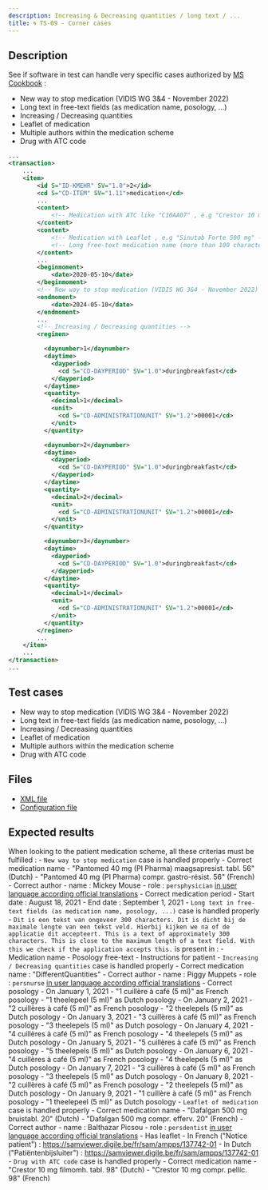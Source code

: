 ```yaml
---
description: Increasing & Decreasing quantities / long text / ...
title: 🌀 TS-09 - Corner cases
---
```


## Description

See if software in test can handle very specific cases authorized by [MS Cookbook](https://www.ehealth.fgov.be/standards/kmehr/file/cc73d96153bbd5448a56f19d925d05b1379c7f21/057e64396c1ea312a0b01607b0f94e4adcf456e8/20210331-safe_cookbook_medicatieschema_v5.8_en.pdf) :

- New way to stop medication (VIDIS WG 3&4 - November 2022)
- Long text in free-text fields (as medication name, posology, ...)
- Increasing / Decreasing quantities
- Leaflet of medication
- Multiple authors within the medication scheme
- Drug with ATC code

```xml title="Example"
...
<transaction>
    ...
    <item>
        <id S="ID-KMEHR" SV="1.0">2</id>
        <cd S="CD-ITEM" SV="1.11">medication</cd>
        ...
        <content>
            <!-- Medication with ATC like "C10AA07" , e.g "Crestor 10 mg compr. pellic. 98" -->
        </content>
        <content>
            <!-- Medication with Leaflet , e.g "Sinutab Forte 500 mg" -->
            <!-- Long free-text medication name (more than 100 characters) -->
        </content>
        ...
        <beginmoment>
            <date>2020-05-10</date>
        </beginmoment>
        <!-- New way to stop medication (VIDIS WG 3&4 - November 2022) -->
        <endmoment>
            <date>2024-05-10</date>
        </endmoment>
        ...
        <!-- Increasing / Decreasing quantities -->
        <regimen>

          <daynumber>1</daynumber>
          <daytime>
            <dayperiod>
              <cd S="CD-DAYPERIOD" SV="1.0">duringbreakfast</cd>
            </dayperiod>
          </daytime>
          <quantity>
            <decimal>1</decimal>
            <unit>
              <cd S="CD-ADMINISTRATIONUNIT" SV="1.2">00001</cd>
            </unit>
          </quantity>

          <daynumber>2</daynumber>
          <daytime>
            <dayperiod>
              <cd S="CD-DAYPERIOD" SV="1.0">duringbreakfast</cd>
            </dayperiod>
          </daytime>
          <quantity>
            <decimal>2</decimal>
            <unit>
              <cd S="CD-ADMINISTRATIONUNIT" SV="1.2">00001</cd>
            </unit>
          </quantity>

          <daynumber>3</daynumber>
          <daytime>
            <dayperiod>
              <cd S="CD-DAYPERIOD" SV="1.0">duringbreakfast</cd>
            </dayperiod>
          </daytime>
          <quantity>
            <decimal>1</decimal>
            <unit>
              <cd S="CD-ADMINISTRATIONUNIT" SV="1.2">00001</cd>
            </unit>
          </quantity>
        </regimen>
        ...
    </item>
    ...
</transaction>
...
```

## Test cases

- New way to stop medication (VIDIS WG 3&4 - November 2022)
- Long text in free-text fields (as medication name, posology, ...)
- Increasing / Decreasing quantities
- Leaflet of medication
- Multiple authors within the medication scheme
- Drug with ATC code

## Files

- [XML file](https://github.com/smals-jy/KMEHR-tests/blob/main/output/ms/TS-09-corner_cases.xml)
- [Configuration file](https://github.com/smals-jy/KMEHR-tests/blob/main/configurations/ms/TS-09-corner_cases.ts)

## Expected results

When looking to the patient medication scheme, all these criterias must be fulfilled :
    - `New way to stop medication` case is handled properly 
        - Correct medication name 
            - "Pantomed 40 mg (PI Pharma) maagsapresist. tabl. 56" (Dutch)
            - "Pantomed 40 mg (PI Pharma) compr. gastro-résist. 56" (French)
        - Correct author
            - name : Mickey Mouse
            - role : `persphysician` [in user language according official translations](https://www.ehealth.fgov.be/standards/kmehr/en/tables/healthcare-party-type)
        - Correct medication period
            - Start date : August 18, 2021
            - End date : September 1, 2021
    - `Long text in free-text fields (as medication name, posology, ...)` case is handled properly 
        - `Dit is een tekst van ongeveer 300 characters. Dit is dicht bij de maximale lengte van een tekst veld. Hierbij kijken we na of de applicatie dit accepteert. This is a text of approximately 300 characters. This is close to the maximum length of a text field. With this we check if the application accepts this.` is present in : 
            - Medication name
            - Posology free-text
            - Instructions for patient
    - `Increasing / Decreasing quantities` case is handled properly 
        - Correct medication name : "DifferentQuantities"
        - Correct author
            - name : Piggy Muppets
            - role : `persnurse` [in user language according official translations](https://www.ehealth.fgov.be/standards/kmehr/en/tables/healthcare-party-type)
        - Correct posology
            - On January 1, 2021
                - "1 cuillère à café (5 ml)" as French posology
                - "1 theelepeel (5 ml)" as Dutch posology
            - On January 2, 2021
                - "2 cuillères à café (5 ml)" as French posology
                - "2 theelepels (5 ml)" as Dutch posology
            - On January 3, 2021
                - "3 cuillères à café (5 ml)" as French posology
                - "3 theelepels (5 ml)" as Dutch posology
            - On January 4, 2021
                - "4 cuillères à café (5 ml)" as French posology
                - "4 theelepels (5 ml)" as Dutch posology
            - On January 5, 2021
                - "5 cuillères à café (5 ml)" as French posology
                - "5 theelepels (5 ml)" as Dutch posology
            - On January 6, 2021
                - "4 cuillères à café (5 ml)" as French posology
                - "4 theelepels (5 ml)" as Dutch posology
            - On January 7, 2021
                - "3 cuillères à café (5 ml)" as French posology
                - "3 theelepels (5 ml)" as Dutch posology
            - On January 8, 2021
                - "2 cuillères à café (5 ml)" as French posology
                - "2 theelepels (5 ml)" as Dutch posology
            - On January 9, 2021
                - "1 cuillère à café (5 ml)" as French posology
                - "1 theelepeel (5 ml)" as Dutch posology
    - `Leaflet of medication` case is handled properly 
        - Correct medication name 
            - "Dafalgan 500 mg bruistabl. 20" (Dutch)
            - "Dafalgan 500 mg compr. efferv. 20" (French)
        - Correct author
            - name : Balthazar Picsou
            - role : `persdentist` [in user language according official translations](https://www.ehealth.fgov.be/standards/kmehr/en/tables/healthcare-party-type)
        - Has leaflet
            - In French ("Notice patient") : https://samviewer.digile.be/fr/sam/ampps/137742-01
            - In Dutch ("Patiëntenbijsluiter") : https://samviewer.digile.be/fr/sam/ampps/137742-01
    - `Drug with ATC code` case is handled properly
        - Correct medication name 
            - "Crestor 10 mg filmomh. tabl. 98" (Dutch)
            - "Crestor 10 mg compr. pellic. 98" (French)
